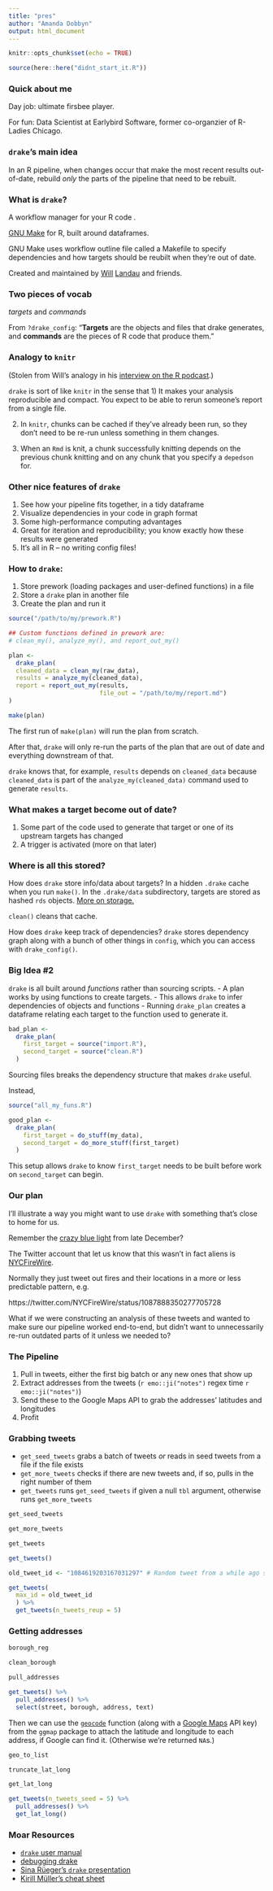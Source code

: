 ```yaml
---
title: "pres"
author: "Amanda Dobbyn"
output: html_document
---
```


```r
knitr::opts_chunk$set(echo = TRUE)

source(here::here("didnt_start_it.R"))
```

### Quick about me

Day job: ultimate firsbee player.

For fun: Data Scientist at Earlybird Software, former co-organzier of R-Ladies Chicago.

### `drake`'s main idea

In an R pipeline, when changes occur that make the most recent results out-of-date, rebuild *only* the parts of the pipeline that need to be rebuilt.

### What is `drake`?

A workflow manager for your R code .

[GNU Make](https://www.gnu.org/software/make/) for R, built around dataframes.

GNU Make uses workflow outline file called a Makefile to specify dependencies and how targets should be reubilt when they're out of date. 

Created and maintained by [Will](https://twitter.com/wmlandau) [Landau](https://github.com/wlandau) and friends.

### Two pieces of vocab

*targets* and *commands*

From `?drake_config`: "**Targets** are the objects and files that drake generates, and **commands** are the pieces of R code that produce them."

### Analogy to `knitr`

(Stolen from Will's analogy in his [interview on the R podcast](https://www.youtube.com/watch?v=eJQ29CLyDCs&feature=youtu.be&t=1533).)

`drake` is sort of like `knitr` in the sense that 
1) It makes your analysis reproducible and compact. You expect to be able to rerun someone's report from a single file.

2) In `knitr`, chunks can be cached if they've already been run, so they don't need to be re-run unless something in them changes.

3) When an `Rmd` is knit, a chunk successfully knitting depends on the previous chunk knitting and on any chunk that you specify a `depedson` for.


### Other nice features of `drake`
1. See how your pipeline fits together, in a tidy dataframe
2. Visualize dependencies in your code in graph format
3. Some high-performance computing advantages
4. Great for iteration and reproducibility; you know exactly how these results were generated
5. It's all in R -- no writing config files!

### How to `drake`:
1. Store prework (loading packages and user-defined functions) in a file 
2. Store a `drake` plan in another file
3. Create the plan and run it

```r
source("/path/to/my/prework.R")

## Custom functions defined in prework are:
# clean_my(), analyze_my(), and report_out_my()

plan <- 
  drake_plan(
  cleaned_data = clean_my(raw_data),
  results = analyze_my(cleaned_data),
  report = report_out_my(results,
                         file_out = "/path/to/my/report.md")
)

make(plan)
```

The first run of `make(plan)` will run the plan from scratch. 

After that, `drake` will only re-run the parts of the plan that are out of date and everything downstream of that.

`drake` knows that, for example, `results` depends on `cleaned_data` because `cleaned_data` is part of the `analyze_my(cleaned_data)` command used to generate `results`.


### What makes a target become out of date?

1. Some part of the code used to generate that target or one of its upstream targets has changed
2. A trigger is activated (more on that later)


### Where is all this stored?

How does `drake` store info/data about targets?
In a hidden `.drake` cache when you run `make()`. In the `.drake/data` subdirectory, targets are stored as hashed `rds` objects. [More on storage.](https://ropensci.github.io/drake/articles/storage.html)

`clean()` cleans that cache.

How does `drake` keep track of dependencies? 
`drake` stores dependency graph along with a bunch of other things in `config`, which you can access with `drake_config()`.

### Big Idea #2

`drake` is all built around *functions* rather than sourcing scripts.
- A plan works by using functions to create targets. 
- This allows `drake` to infer dependencies of objects and functions
- Running `drake_plan` creates a dataframe relating each target to the function used to generate it.


```r
bad_plan <- 
  drake_plan(
    first_target = source("import.R"),
    second_target = source("clean.R")
  )
```

Sourcing files breaks the dependency structure that makes `drake` useful. 

Instead, 

```r
source("all_my_funs.R")

good_plan <- 
  drake_plan(
    first_target = do_stuff(my_data),
    second_target = do_more_stuff(first_target)
  )
```

This setup allows `drake` to know `first_target` needs to be built before work on `second_target` can begin.

### Our plan

I'll illustrate a way you might want to use `drake` with something that's close to home for us.

Remember the [crazy blue light](https://twitter.com/NYCFireWire/status/1078478369036165121) from late December?

The Twitter account that let us know that this wasn't in fact aliens is [NYCFireWire](https://twitter.com/NYCFireWire).

Normally they just tweet out fires and their locations in a more or less predictable pattern, e.g.

https://twitter.com/NYCFireWire/status/1087888350277705728

What if we were constructing an analysis of these tweets and wanted to make sure our pipeline worked end-to-end, but didn't want to unnecessarily re-run outdated parts of it unless we needed to?


### The Pipeline

1. Pull in tweets, either the first big batch or any new ones that show up
2. Extract addresses from the tweets (`r emo::ji("notes")` regex time `r emo::ji("notes")`)
3. Send these to the Google Maps API to grab the addresses' latitudes and longitudes
4. Profit


### Grabbing tweets

- `get_seed_tweets` grabs a batch of tweets *or* reads in seed tweets from a file if the file exists
- `get_more_tweets` checks if there are new tweets and, if so, pulls in the right number of them
- `get_tweets` runs `get_seed_tweets` if given a null `tbl` argument, otherwise runs `get_more_tweets`

```r
get_seed_tweets

get_more_tweets

get_tweets
```

```r
get_tweets()

old_tweet_id <- "1084619203167031297" # Random tweet from a while ago so what we can set a max id in the past

get_tweets(
  max_id = old_tweet_id
  ) %>% 
  get_tweets(n_tweets_reup = 5)
```


### Getting addresses

```r
borough_reg

clean_borough

pull_addresses
```

```r
get_tweets() %>% 
  pull_addresses() %>% 
  select(street, borough, address, text)
```


Then we can use the [`geocode`](https://www.rdocumentation.org/packages/ggmap/versions/2.6.1/topics/geocode) function (along with a [Google Maps](https://cloud.google.com/maps-platform/) API key) from the `ggmap` package to attach the latitude and longitude to each address, if Google can find it. (Otherwise we're returned `NA`s.)

```r
geo_to_list

truncate_lat_long

get_lat_long
```

```r
get_tweets(n_tweets_seed = 5) %>% 
  pull_addresses() %>% 
  get_lat_long()
```


### Moar Resources

- [`drake` user manual](https://ropenscilabs.github.io/drake-manual/index.html)
- [debugging drake](https://ropensci.github.io/drake/articles/debug.html)
- [Sina Rüeger's `drake` presentation](https://sinarueeger.github.io/2018/10/09/workflow/)
- [Kirill Müller's cheat sheet](https://github.com/krlmlr/drake-sib-zurich/blob/master/cheat-sheet.pdf)
